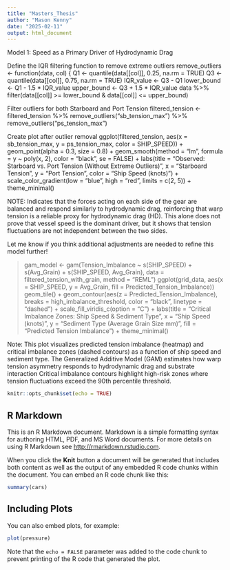 ```yaml
---
title: "Masters_Thesis"
author: "Mason Kenny"
date: "2025-02-11"
output: html_document
---
```

Model 1: Speed as a Primary Driver of Hydrodynamic Drag

Define the IQR filtering function to remove extreme outliers
remove_outliers <- function(data, col) {
Q1 <- quantile(data[[col]], 0.25, na.rm = TRUE)
Q3 <- quantile(data[[col]], 0.75, na.rm = TRUE)
IQR_value <- Q3 - Q1
lower_bound <- Q1 - 1.5 * IQR_value
upper_bound <- Q3 + 1.5 * IQR_value
data %>% filter(data[[col]] >= lower_bound & data[[col]] <= upper_bound)

Filter outliers for both Starboard and Port Tension
filtered_tension <- filtered_tension %>%
remove_outliers("sb_tension_max") %>%
remove_outliers("ps_tension_max")
  
Create plot after outlier removal
ggplot(filtered_tension, aes(x = sb_tension_max, y = ps_tension_max, color = SHIP_SPEED)) +
geom_point(alpha = 0.3, size = 0.8) +
geom_smooth(method = "lm", formula = y ~ poly(x, 2), color = "black", se = FALSE) +
labs(title = "Observed: Starboard vs. Port Tension (Without Extreme Outliers)",
x = "Starboard Tension",
y = "Port Tension",
color = "Ship Speed (knots)") +
scale_color_gradient(low = "blue", high = "red", limits = c(2, 5)) +
theme_minimal()

NOTE:
Indicates that the forces acting on each side of the gear are balanced and respond similarly to hydrodynamic drag, reinforcing that warp tension is a reliable proxy for hydrodynamic drag (HD). This alone does not prove that vessel speed is the dominant driver, but it shows that tension fluctuations are not independent between the two sides.

Let me know if you think additional adjustments are needed to refine this model further!



> gam_model <- gam(Tension_Imbalance ~ s(SHIP_SPEED) + s(Avg_Grain) + s(SHIP_SPEED, Avg_Grain),
data = filtered_tension_with_grain, method = "REML")
ggplot(grid_data, aes(x = SHIP_SPEED, y = Avg_Grain, fill = Predicted_Tension_Imbalance)) 
geom_tile() +
geom_contour(aes(z = Predicted_Tension_Imbalance), breaks = high_imbalance_threshold, color = "black", linetype = "dashed") +
scale_fill_viridis_c(option = "C") +
labs(title = "Critical Imbalance Zones: Ship Speed & Sediment Type",
x = "Ship Speed (knots)",
y = "Sediment Type (Average Grain Size mm)",
fill = "Predicted Tension Imbalance") +
theme_minimal()

Note: This plot visualizes predicted tension imbalance (heatmap) and critical imbalance zones (dashed contours) as a function of ship speed and sediment type. The Generalized Additive Model (GAM) estimates how warp tension asymmetry responds to hydrodynamic drag and substrate interaction
Critical imbalance contours highlight high-risk zones where tension fluctuations exceed the 90th percentile threshold.









```r
knitr::opts_chunk$set(echo = TRUE)
```

## R Markdown

This is an R Markdown document. Markdown is a simple formatting syntax for authoring HTML, PDF, and MS Word documents. For more details on using R Markdown see <http://rmarkdown.rstudio.com>.

When you click the **Knit** button a document will be generated that includes both content as well as the output of any embedded R code chunks within the document. You can embed an R code chunk like this:

```r
summary(cars)
```

## Including Plots

You can also embed plots, for example:

```r
plot(pressure)
```

Note that the `echo = FALSE` parameter was added to the code chunk to prevent printing of the R code that generated the plot.
